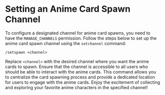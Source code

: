 # Setting an Anime Card Spawn Channel

To configure a designated channel for anime card spawns, you need to have the `MANAGE_CHANNELS` permission. Follow the steps below to set up the anime card spawn channel using the `setchannel` command:

```
/setspawn <channel>
```
Replace `<channel>` with the desired channel where you want the anime cards to spawn. Ensure that the channel is accessible to all users who should be able to interact with the anime cards. This command allows you to centralize the card spawning process and provide a dedicated location for users to engage with the anime cards. Enjoy the excitement of collecting and exploring your favorite anime characters in the specified channel!